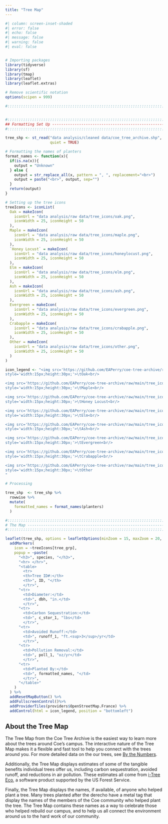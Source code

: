 ```yaml
---
title: "Tree Map"
---
```


```r
#| column: screen-inset-shaded
#| error: false
#| echo: false
#| message: false
#| warning: false
#| eval: false


# Importing packages
library(tidyverse)
library(sf)
library(tmap)
library(leaflet)
library(leaflet.extras)

# Remove scientific notation
options(scipen = 999)

#:::::::::::::::::::::::::::::::::::::::::::::::::::::::::::::::::::::::::::::::


#:::::::::::::::::::::::::::::::::::::::::::::::::::::::::::::::::::::::::::::::
## Formatting Set Up -----------------------------------------------------------
#:::::::::::::::::::::::::::::::::::::::::::::::::::::::::::::::::::::::::::::::

tree_shp <- st_read("data analysis/cleaned data/coe_tree_archive.shp",
                    quiet = TRUE) 

# Formatting the names of planters
format_names <- function(x){
  if(is.na(x)){
    output = "Unknown"
  } else {
    output = str_replace_all(x, pattern = ", ", replacement="<br>")
    output = paste("<br>", output, sep="")
  }
  return(output)
}

# Setting up the tree icons
treeIcons <- iconList(
  Oak = makeIcon(
    iconUrl = "data analysis/raw data/tree_icons/oak.png",
    iconWidth = 25, iconHeight = 50
  ),
  Maple = makeIcon(
    iconUrl = "data analysis/raw data/tree_icons/maple.png",
    iconWidth = 25, iconHeight = 50
  ),
  `Honey Locust` = makeIcon(
    iconUrl = "data analysis/raw data/tree_icons/honeylocust.png",
    iconWidth = 25, iconHeight = 50
  ),
  Elm = makeIcon(
    iconUrl = "data analysis/raw data/tree_icons/elm.png",
    iconWidth = 25, iconHeight = 50
  ),
  Ash = makeIcon(
    iconUrl = "data analysis/raw data/tree_icons/ash.png",
    iconWidth = 25, iconHeight = 50
  ),
  Evergreen = makeIcon(
    iconUrl = "data analysis/raw data/tree_icons/evergreen.png",
    iconWidth = 25, iconHeight = 50
  ),
  Crabapple = makeIcon(
    iconUrl = "data analysis/raw data/tree_icons/crabapple.png",
    iconWidth = 25, iconHeight = 50
  ),
  Other = makeIcon(
    iconUrl = "data analysis/raw data/tree_icons/other.png",
    iconWidth = 25, iconHeight = 50
  )
)

icon_legend <- "<img src='https://github.com/EAPerry/coe-tree-archive/raw/main/tree_icons/oak.png'
style='width:15px;height:30px;'>\tOak<br/> 

<img src='https://github.com/EAPerry/coe-tree-archive/raw/main/tree_icons/maple.png'  
style='width:15px;height:30px;'>\tMaple<br/> 

<img src='https://github.com/EAPerry/coe-tree-archive/raw/main/tree_icons/honeylocust.png'  
style='width:15px;height:30px;'>\tHoney Locust<br/> 

<img src='https://github.com/EAPerry/coe-tree-archive/raw/main/tree_icons/elm.png'  
style='width:15px;height:30px;'>\tElm<br/> 

<img src='https://github.com/EAPerry/coe-tree-archive/raw/main/tree_icons/ash.png'  
style='width:15px;height:30px;'>\tAsh<br/> 

<img src='https://github.com/EAPerry/coe-tree-archive/raw/main/tree_icons/evergreen.png'  
style='width:15px;height:30px;'>\tEvergreen<br/> 

<img src='https://github.com/EAPerry/coe-tree-archive/raw/main/tree_icons/crabapple.png'  
style='width:15px;height:30px;'>\tCrabapple<br/> 

<img src='https://github.com/EAPerry/coe-tree-archive/raw/main/tree_icons/other.png'  
style='width:15px;height:30px;'>\tOther
"

# Processing

tree_shp  <- tree_shp %>% 
  rowwise %>% 
  mutate(
    formatted_names = format_names(planters)
  )

#:::::::::::::::::::::::::::::::::::::::::::::::::::::::::::::::::::::::::::::::
# The Map ----------------------------------------------------------------------
#:::::::::::::::::::::::::::::::::::::::::::::::::::::::::::::::::::::::::::::::

leaflet(tree_shp, options = leafletOptions(minZoom = 15, maxZoom = 20, maxNativeZoom=20)) %>%
  addMarkers(
    icon = ~treeIcons[tree_grp], 
    popup = ~paste(
      "<h3>", species, "</h3>",
      "<hr> </hr>",
      "<table>
        <tr>
        <th>Tree ID#:</th>
        <th>", ID, "</th>
        </tr>",
      "<tr>
        <td>Diameter:</td>
        <td>", dbh, "in.</td>
        </tr>",
      "<tr>
        <td>Carbon Sequestration:</td>
        <td>", c_stor_1, "lbs</td>
        </tr>",
      "<tr>
        <td>Avoided Runoff:</td>
        <td>", runoff_1, "ft.<sup>3</sup>/yr</td>
        </tr>",
      "<tr>
        <td>Pollution Removal:</td>
        <td>", poll_1, "oz/yr</td>
        </tr>",
      "<tr>
        <td>Planted By:</td>
        <td>", formatted_names, "</td>
        </tr>",
      "</table>"
    )
  ) %>% 
  addResetMapButton() %>%
  addFullscreenControl()%>% 
  addProviderTiles(providers$OpenStreetMap.France) %>% 
  addControl(html = icon_legend, position = "bottomleft") 
```

## About the Tree Map

The Tree Map from the Coe Tree Archive is the easiest way to learn more about the trees around Coe's campus. The interactive nature of the Tree Map makes it a flexible and fast tool to help you connect with the trees around you. For more detailed data on the our trees, see [By the Numbers](https://sites.google.com/coe.edu/coe-tree-archive/by-the-numbers?authuser=0).

Additionally, the Tree Map displays estimates of some of the tangible benefits individual trees offer us, including carbon sequestration, avoided runoff, and reductions in air pollution. These estimates all come from [i-Tree Eco](https://www.google.com/url?q=https%3A%2F%2Fwww.itreetools.org%2Fabout&sa=D&sntz=1&usg=AOvVaw3GOEoGXmmayyppyP6FyRTo), a software product supported by the US Forest Service.

Finally, the Tree Map displays the names, if available, of anyone who helped plant a tree. Many trees planted after the derecho have a metal tag that display the names of the members of the Coe community who helped plant the tree. The Tree Map contains these names as a way to celebrate those who helped rebuild our campus, and to help us all connect the environment around us to the hard work of our community.
